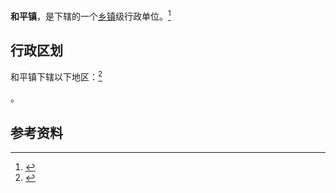 {{中国乡级行政区|62/06/02/108/000}}

'''和平镇'''，是{{PRC admin/fullname|62/06/02/108/000|3}}下辖的一个[[乡镇|乡镇]]级行政单位。<ref>{{PRC admin/ref sgc|{{PRC admin/parent|62/06/02/108/000}}}}</ref>

== 行政区划 ==

和平镇下辖以下地区：<ref>{{PRC admin/ref sgc|62/06/02/108/000}}</ref>

{{PRC admin/children|62/06/02/108/000}}。

== 参考资料 ==

{{reflist}}

{{行政区划小作品}}
{{PRC admin/navcat|62/06/02/108/000}}